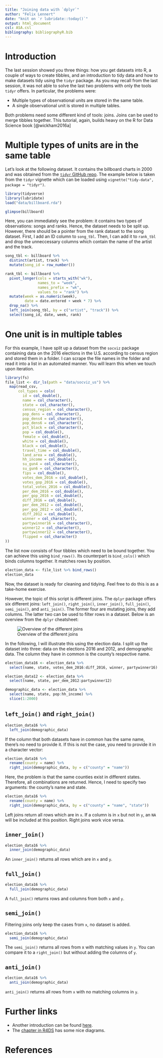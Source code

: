 ```yaml
---
title: "Joining data with `dplyr`"
author: "Felix Lennert"
date: "knit on `r lubridate::today()`"
output: html_document
csl: ASA.csl
bibliography: bibliographyR.bib
---
```

  
# Introduction
  
The last session showed you three things: how you get datasets into R, a couple of ways to create tibbles, and an introduction to tidy data and how to make datasets tidy using the `tidyr` package. As you may recall from the last session, it was not able to solve the last two problems with only the tools `tidyr` offers. In particular, the problems were:    

* Multiple types of observational units are stored in the same table.
* A single observational unit is stored in multiple tables.  

Both problems need some different kind of tools: joins. Joins can be used to merge tibbles together. This tutorial, again, builds heavy on the R for Data Science book [@wickham2016a]

# Multiple types of units are in the same table

Let's look at the following dataset. It contains the billboard charts in 2000 and was obtained from the [`tidyr` GitHub repo](https://github.com/tidyverse/tidyr/blob/master/data/billboard.rda). The example below is taken from the `tidyr` vignette which can be loaded using `vignette("tidy-data", package = "tidyr")`.

```r
library(tidyverse)
library(lubridate)
load("data/billboard.rda")
```

```r
glimpse(billboard)
```

Here, you can immediately see the problem: it contains two types of observations: songs and ranks. Hence, the dataset needs to be split up. However, there should be a pointer from the rank dataset to the song dataset. First, I add an ID column to `song_tbl`. Then, I can add it to `rank_tbl` and drop the unneccessary columns which contain the name of the artist and the track. 

```r
song_tbl <- billboard %>% 
  distinct(artist, track) %>% 
  mutate(song_id = row_number())
```

```r
rank_tbl <- billboard %>% 
  pivot_longer(cols = starts_with("wk"), 
               names_to = "week", 
               names_prefix = "wk", 
               values_to = "rank") %>% 
  mutate(week = as.numeric(week),
         date = date.entered + week * 7) %>% 
  drop_na() %>% 
  left_join(song_tbl, by = c("artist", "track")) %>% 
  select(song_id, date, week, rank)
```

# One unit is in multiple tables

For this example, I have split up a dataset from the `socviz` package containing data on the 2016 elections in the U.S. according to census region and stored them in a folder. I can scrape the file names in the folder and read it into a list in an automated manner. You will learn this when we touch upon iteration. 

```r
library(fs)
file_list <- dir_ls(path = "data/socviz_us") %>% 
  map(read_csv,
      col_types = cols(
        id = col_double(),
        name = col_character(),
        state = col_character(),
        census_region = col_character(),
        pop_dens = col_character(),
        pop_dens4 = col_character(),
        pop_dens6 = col_character(),
        pct_black = col_character(),
        pop = col_double(),
        female = col_double(),
        white = col_double(),
        black = col_double(),
        travel_time = col_double(),
        land_area = col_double(),
        hh_income = col_double(),
        su_gun4 = col_character(),
        su_gun6 = col_character(),
        fips = col_double(),
        votes_dem_2016 = col_double(),
        votes_gop_2016 = col_double(),
        total_votes_2016 = col_double(),
        per_dem_2016 = col_double(),
        per_gop_2016 = col_double(),
        diff_2016 = col_double(),
        per_dem_2012 = col_double(),
        per_gop_2012 = col_double(),
        diff_2012 = col_double(),
        winner = col_character(),
        partywinner16 = col_character(),
        winner12 = col_character(),
        partywinner12 = col_character(),
        flipped = col_character()
))
```

The list now consists of four tibbles which need to be bound together. You can achieve this using `bind_rows()`. Its counterpart is `bind_cols()` which binds columns together. It matches rows by position.

```r
election_data <- file_list %>% bind_rows()
election_data
```

Now, the dataset is ready for cleaning and tidying. Feel free to do this is as a take-home exercise. 

However, the topic of this script is different joins. The `dplyr` package offers six different joins: `left_join()`, `right_join()`, `inner_join()`, `full_join()`, `semi_join()`, and `anti_join()`. The former four are mutating joins, they add columns. The latter two can be used to filter rows in a dataset. Below is an overview from the `dplyr` cheatsheet:

![Overview of the different joins](figures/joins.png) 

In the following, I will illustrate this using the election data. I split up the dataset into three: data on the elections 2016 and 2012, and demographic data. The column they have in common is the county's respective name. 
```r
election_data16 <- election_data %>% 
  select(name, state, votes_dem_2016:diff_2016, winner, partywinner16)

election_data12 <- election_data %>% 
  select(name, state, per_dem_2012:partywinner12)

demographic_data <- election_data %>% 
  select(name, state, pop:hh_income) %>% 
  slice(1:2000)
```

## `left_join()` and `right_join()`

```r
election_data16 %>% 
  left_join(demographic_data)
```

If the column that both datasets have in common has the same name, there's no need to provide it. If this is not the case, you need to provide it in a character vector:

```r
election_data16 %>% 
  rename(county = name) %>% 
  right_join(demographic_data, by = c("county" = "name"))
```

Here, the problem is that the same counties exist in different states. Therefore, all combinations are returned. Hence, I need to specify two arguments: the county's name and state. 

```r
election_data16 %>% 
  rename(county = name) %>% 
  right_join(demographic_data, by = c("county" = "name", "state"))
```


Left joins return all rows which are in `x`. If a column is in `x` but not in `y`, an `NA` will be included at this position. Right joins work vice versa.

## `inner_join()`

```r
election_data16 %>% 
  inner_join(demographic_data)
```

An `inner_join()` returns all rows which are in `x` and `y`. 

## `full_join()`

```r
election_data16 %>% 
  full_join(demographic_data)
```

A `full_join()` returns rows and columns from both `x` and `y`.

## `semi_join()`

Filtering joins only keep the cases from `x`, no dataset is added.

```r
election_data16 %>% 
  semi_join(demographic_data)
```

The `semi_join()` returns all rows from x with matching values in `y`. You can compare it to a `right_join()` but without adding the columns of `y`.

## `anti_join()`

```r
election_data16 %>% 
  anti_join(demographic_data)
```

`anti_join()` returns all rows from `x` with no matching columns in `y`.

# Further links

* Another introduction can be found [here](https://stat545.com/join-cheatsheet.html).
* The [chapter in R4DS](https://r4ds.had.co.nz/relational-data.html) has some nice diagrams.

# References